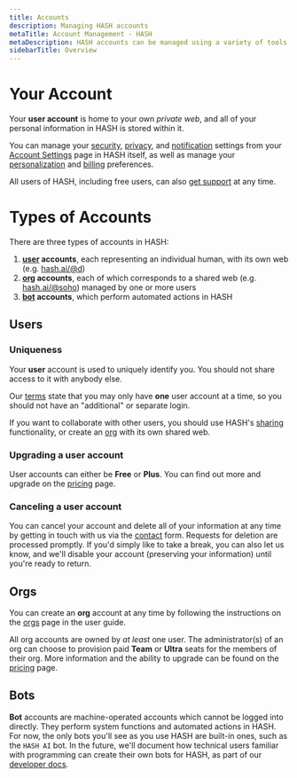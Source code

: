 ```yaml
---
title: Accounts
description: Managing HASH accounts
metaTitle: Account Management - HASH
metaDescription: HASH accounts can be managed using a variety of tools and
sidebarTitle: Overview
---
```


# Your Account

Your **user account** is home to your own _private web_, and all of your personal information in HASH is stored within it.

You can manage your [security](/guide/account/security), [privacy](/guide/account/privacy), and [notification](/guide/account/notifications) settings from your [Account Settings](http://app.hash.ai/settings) page in HASH itself, as well as manage your [personalization](/guide/account/personalization) and [billing](/guide/account/billing) preferences.

All users of HASH, including free users, can also [get support](/guide/account/support) at any time.

# Types of Accounts

There are three types of accounts in HASH:

1. **[user](#users) accounts**, each representing an individual human, with its own web (e.g. [hash.ai/@d](https://app.hash.ai/@d))
1. **[org](#orgs) accounts**, each of which corresponds to a shared web (e.g. [hash.ai/@soho](https://app.hash.ai/@soho)) managed by one or more users
1. **[bot](#bots) accounts**, which perform automated actions in HASH

## Users

### Uniqueness

Your **user** account is used to uniquely identify you. You should not share access to it with anybody else.

Our [terms](/legal/terms) state that you may only have **one** user account at a time, so you should not have an "additional" or separate login.

If you want to collaborate with other users, you should use HASH's [sharing](/guide/sharing) functionality, or create an [org](/guide/orgs) with its own shared web.

### Upgrading a user account

User accounts can either be **Free** or **Plus**. You can find out more and upgrade on the [pricing](/pricing) page.

### Canceling a user account

You can cancel your account and delete all of your information at any time by getting in touch with us via the [contact](/contact) form. Requests for deletion are processed promptly. If you'd simply like to take a break, you can also let us know, and we'll disable your account (preserving your information) until you're ready to return.

## Orgs

You can create an **org** account at any time by following the instructions on the [orgs](/guide/webs/org) page in the user guide.

All org accounts are owned by _at least_ one user. The administrator(s) of an org can choose to provision paid **Team** or **Ultra** seats for the members of their org. More information and the ability to upgrade can be found on the [pricing](/pricing) page.

## Bots

**Bot** accounts are machine-operated accounts which cannot be logged into directly. They perform system functions and automated actions in HASH. For now, the only bots you'll see as you use HASH are built-in ones, such as the `HASH AI` bot. In the future, we'll document how technical users familiar with programming can create their own bots for HASH, as part of our [developer docs](https://hash.dev/docs).